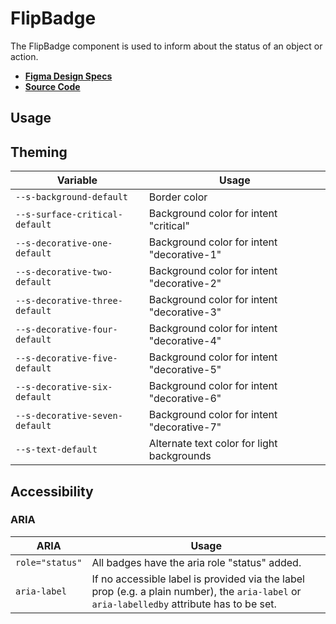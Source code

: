 
<Meta title="Components/FlipBadge" />

# FlipBadge

The FlipBadge component is used to inform about the status of an object or
action.

- **[Figma Design Specs](https://www.figma.com/file/l498Zs9zdZ1qrFJ8aYs47G/Components-V2?node-id=35%3A1122)**
- **[Source Code](https://github.com/flip-corp/swirl/tree/main/packages/swirl-components/src/components/flip-badge)**

## Usage

<Canvas withSource="open">
  <Story id="components-flipbadge--flip-badge" />
</Canvas>

<ArgsTable story="." />

## Theming

| Variable                       | Usage                                      |
| ------------------------------ | ------------------------------------------ |
| `--s-background-default`       | Border color                               |
| `--s-surface-critical-default` | Background color for intent "critical"     |
| `--s-decorative-one-default`   | Background color for intent "decorative-1" |
| `--s-decorative-two-default`   | Background color for intent "decorative-2" |
| `--s-decorative-three-default` | Background color for intent "decorative-3" |
| `--s-decorative-four-default`  | Background color for intent "decorative-4" |
| `--s-decorative-five-default`  | Background color for intent "decorative-5" |
| `--s-decorative-six-default`   | Background color for intent "decorative-6" |
| `--s-decorative-seven-default` | Background color for intent "decorative-7" |
| `--s-text-default`             | Alternate text color for light backgrounds |

## Accessibility

### ARIA

| ARIA            | Usage                                                                                                                                       |
| --------------- | ------------------------------------------------------------------------------------------------------------------------------------------- |
| `role="status"` | All badges have the aria role "status" added.                                                                                               |
| `aria-label`    | If no accessible label is provided via the label prop (e.g. a plain number), the `aria-label` or `aria-labelledby` attribute has to be set. |
